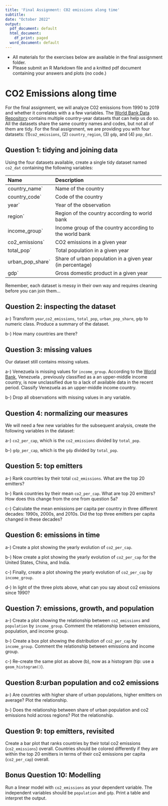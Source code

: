 ```yaml
---
title: 'Final Assignment: C02 emissions along time'
subtitle: 
date: "October 2022"
output:
  pdf_document: default
  html_document:
    df_print: paged
  word_document: default
---
```


- All materials for the exercises below are available in the final assignment folder.
- Please submit an R Markdown file and a knitted pdf document containing your answers and plots (no code.)


# CO2 Emissions along time

For the final assignment, we will analyze C02 emissions from 1990 to 2019 and whether it correlates with a a few variables.
The [World Bank Data Repository](https://data.worldbank.org/) contains multiple country-year datasets that can help us do so.
All the datasets share the same country names and codes, but not all of them are tidy.
For the final assignment, we are providing you with four datasets: (1)`co2_emissions`, (2) `country_region`, (3) `gdp`, and (4) `pop_dat`.

## Question 1: tidying and joining data

Using the four datasets available, create a single tidy dataset named `co2_dat` containing the following variables:

--------------------------------------------------------------------------------
 Name                 Description
 -------------------- ----------------------------------------------------------
`country_name`        Name of the country
 
`country_code`        Code of the country
 
`year`                Year of the observation
 
`region`              Region of the country according to world bank
 
`income_group`        Income group of the country according to the world bank
 
`co2_emissions`       CO2 emissions in a given year
  
`total_pop`           Total population in a given year

`urban_pop_share`     Share of urban population in a given year (in percentage)

`gdp`                 Gross domestic product in a given year
--------------------------------------------------------------------------------

Remember, each dataset is messy in their own way and requires cleaning before you can join them...

## Question 2: inspecting the dataset

a-) Transform `year`,`co2_emissions`, `total_pop`, `urban_pop_share`, `gdp`  to numeric class. Produce a summary of the dataset.

b-) How many countries are there?

## Question 3: missing values

Our dataset still contains missing values.

a-) Venezuela is missing values for `income_group`. According to the [World Bank](https://blogs.worldbank.org/opendata/new-world-bank-country-classifications-income-level-2021-2022), Venezuela , previously classified as a an upper-middle income country, is now unclassified due to a lack of available data in the recent period. Classify Venezuela as an upper-middle income country. 

b-) Drop all observations with missing values in any variable.

## Question 4: normalizing our measures

We will need a few new variables for the subsequent analysis, create the following variables in the dataset:

a-) `co2_per_cap`, which is the `co2_emissions` divided by `total_pop`.

b-) `gdp_per_cap`, which is the `gdp` divided by `total_pop`.

## Question 5: top emitters

a-) Rank countries by their total `co2_emissions`. What are the top 20 emitters?

b-) Rank countries by their mean `co2_per_cap`. What are top 20 emitters? How does this change from the one from question 5a?

c-) Calculate the mean emissions per capita per country in three different decades: 1990s, 2000s, and 2010s. Did the top three emitters per capita changed in these decades?

## Question 6: emissions in time

a-) Create a plot showing the yearly evolution of `co2_per_cap`.

b-) Now create a plot showing the yearly evolution of `co2_per_cap` for the United States, China, and India.

c-) Finally, create a plot showing the yearly evolution of `co2_per_cap` by `income_group`.

d-) In light of the three plots above, what can you say about co2 emissions since 1990?

## Question 7: emissions, growth, and population

a-) Create a plot showing the relationship between `co2_emissions` and `population` by `income_group`. Comment the relationship between emissions, population, and income group.

b-) Create a box plot showing the distribution of `co2_per_cap` by `income_group`. Comment the relationship between emissions and income group.

c-) Re-create the same plot as above (b), now as a histogram (tip: use a `geom_histogram()`).

## Question 8:urban population and co2 emissions

a-) Are countries with higher share of urban populations, higher emitters on average? Plot the relationship.

b-) Does the relationship between share of urban population and co2 emissions hold across regions? Plot the relationship.

## Question 9: top emitters, revisited

Create a bar plot that ranks countries by their total co2 emissions (`co2_emissions`) overall. Countries should be colored differently if they are within the top 20 emitters in terms of their co2 emissions per capita (`co2_per_cap`) overall.

## Bonus Question 10: Modelling

Run a linear model with `co2_emissions` as your dependent variable. The independent variables should be `population` and `gdp`. Print a table and interpret the output.
